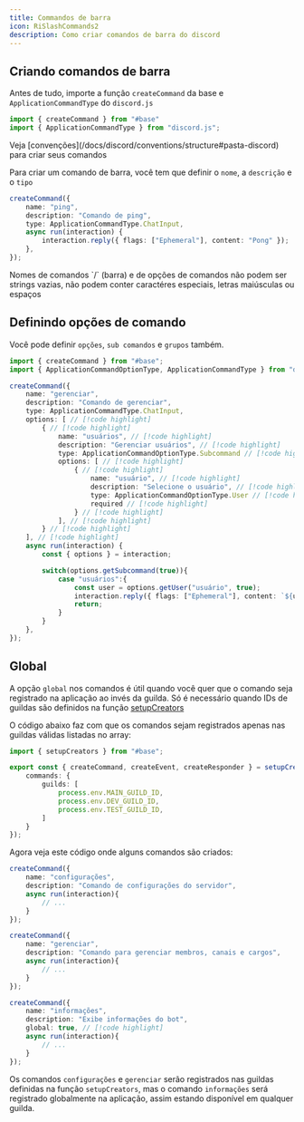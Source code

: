 ```yaml
---
title: Commandos de barra
icon: RiSlashCommands2
description: Como criar comandos de barra do discord
---
```


## Criando comandos de barra

Antes de tudo, importe a função `createCommand` da base e `ApplicationCommandType` do `discord.js`

```ts title="ping.ts"
import { createCommand } from "#base"
import { ApplicationCommandType } from "discord.js";
```


<Callout type="info">
    Veja [convenções](/docs/discord/conventions/structure#pasta-discord) para criar seus comandos
</Callout>

Para criar um comando de barra, você tem que definir o `nome`, a `descrição` e o `tipo`

```ts title="ping.ts"
createCommand({
    name: "ping",
    description: "Comando de ping",
    type: ApplicationCommandType.ChatInput,
    async run(interaction) {
        interaction.reply({ flags: ["Ephemeral"], content: "Pong" });
    },
});
```
<Callout type="danger">
    Nomes de comandos `/` (barra) e de opções de comandos não podem ser strings vazias, não podem conter caractéres especiais, letras maiúsculas ou espaços
</Callout>

## Definindo opções de comando

Você pode definir `opções`, `sub comandos` e `grupos` também.
```ts title="manage.ts"
import { createCommand } from "#base";
import { ApplicationCommandOptionType, ApplicationCommandType } from "discord.js";

createCommand({
    name: "gerenciar",
    description: "Comando de gerenciar",
    type: ApplicationCommandType.ChatInput,
    options: [ // [!code highlight]
        { // [!code highlight]
            name: "usuários", // [!code highlight] 
            description: "Gerenciar usuários", // [!code highlight]
            type: ApplicationCommandOptionType.Subcommand // [!code highlight]
            options: [ // [!code highlight]
                { // [!code highlight] 
                    name: "usuário", // [!code highlight]
                    description: "Selecione o usuário", // [!code highlight]
                    type: ApplicationCommandOptionType.User // [!code highlight]
                    required // [!code highlight]
                } // [!code highlight]
            ], // [!code highlight]
        } // [!code highlight]
    ], // [!code highlight]
    async run(interaction) {
        const { options } = interaction;

        switch(options.getSubcommand(true)){
            case "usuários":{
                const user = options.getUser("usuário", true);
                interaction.reply({ flags: ["Ephemeral"], content: `${user} managed` })
                return;
            }
        }
    },
});
```

## Global

A opção `global` nos comandos é útil quando você quer que o comando seja registrado na aplicação ao invés da guilda. Só é necessário quando IDs de guildas são definidos na função [setupCreators](/docs/discord/creators/#commandoptions)

O código abaixo faz com que os comandos sejam registrados apenas nas guildas válidas listadas no array:
```ts title="src/discord/index.ts"
import { setupCreators } from "#base";

export const { createCommand, createEvent, createResponder } = setupCreators({
    commands: {
        guilds: [
            process.env.MAIN_GUILD_ID,
            process.env.DEV_GUILD_ID,
            process.env.TEST_GUILD_ID,
        ]
    }
});
```

Agora veja este código onde alguns comandos são criados:

```ts
createCommand({
	name: "configurações",
	description: "Comando de configurações do servidor",
	async run(interaction){
		// ...
	}
});

createCommand({
	name: "gerenciar",
	description: "Comando para gerenciar membros, canais e cargos",
	async run(interaction){
		// ...
	}
});

createCommand({
	name: "informações",
	description: "Exibe informações do bot",
	global: true, // [!code highlight]
	async run(interaction){
		// ...
	}
});
```

Os comandos `configurações` e `gerenciar` serão registrados nas guildas definidas na função `setupCreators`, mas o comando `informações` será registrado globalmente na aplicação, assim estando disponível em qualquer guilda.